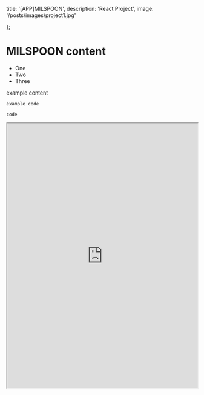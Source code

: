   title: '[APP]MILSPOON',
  description: 'React Project',
  image: '/posts/images/project1.jpg'

};

# MILSPOON content

- One
- Two
- Three

example content

```
example code
```

`code`

<iframe
  src="https://milspoon-front.vercel.app/"
  width="100%"
  height="700"
  style={{ border: '1px solid #ccc', borderRadius: '8px' }}
  title="TechPicks Demo"
/>  
